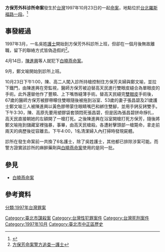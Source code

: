 {{expand|time=2015-03-04T05:31:02+00:00}}
{{Infobox civilian attack
|title= 方保芳整形外科命案
|location= {{TWN}}[[台北市|台北市]][[中正區_(臺北市)|中正區]]羅斯福路一段20號4樓
|image=
|caption= 
|date=1997年10月23日
|motive=[[強姦|強暴]][[槍殺|槍殺]]
|weapons=黃色膠帶、手槍
|fatalities=3
|injuries=
|victim=方保芳 張昌碧 鄭文喻
|perps=陳進興 高天民
}}
'''方保芳外科诊所命案'''發生於[[台灣|台灣]]1997年10月23日的一起[[命案|命案]]，地點位於[[台北|台北]][[羅斯福路_(台北市)|羅斯福路一段]]。<ref>{{youtube|W3eBeo_gMj8|2017.04.22台灣大搜索／「白曉燕命案20年」最血腥一頁　兇手「變臉」後血洗整形診所|m=3|s=12}}</ref>

==事發經過==
1997年3月，一名吳姓[[護理人員|護士]]開始到方保芳外科診所上班，但卻在一個月後無故離職，留下的聯絡方式皆偽造假的<ref>[http://dava.ncl.edu.tw/MetadataInfo.aspx?funtype=0&id=56959 方保芳命案警方追查一護士]</ref>。

4月14日，[[陳進興_(台灣罪犯)|陳進興]]等人就犯下[[白曉燕命案|白曉燕命案]]。

9月，鄭文喻開始到診所上班。

10月23日下午1:00，陳、高二人闖入診所持槍控制住方保芳夫婦與鄭文喻，並拉下鐵門，由陳進興在旁監視，醫師方保芳被迫替高天民進行雙眼皮縫合為單眼皮的手術。此外還替他作了豐頰、上下嘴唇縫薄手術。替高天民縫完[[雙眼皮|雙眼皮]]手術後，67歲的醫師方保芳被膠帶矇住雙眼隨後被拖到浴室、53歲的妻子張昌碧及21歲護士鄭文喻三人被陳進興以黃色膠帶蒙住眼睛嘴巴和綁住雙腳，並用手銬反銬雙手。下午3:30，陳、高原先要用塑膠袋套頭悶死張昌碧，但是因為張昌碧拼命掙扎，高天民直接朝她的左額開了一槍打死。之後陳進興在浴室開槍打死方保芳，隨後將鄭文喻拖到儲藏室裡強暴，事畢，由高天民槍殺。各遭射擊頭部一槍斃命，拿走前兩天的病歷後從容離去。下午4:00，1名清潔婦入內打掃時發現屍體。

診所在發生命案前一共換了6名護士，除了吳姓護士，其他都已排除涉案可能。而警方證實該診所的麻醉藥劑與[[白曉燕命案|白曉燕命案]]使用的是同一批。

==參見==

*[[白曉燕命案|白曉燕命案]]

==參考資料==
{{reflist}}


[[Category:臺北市謀殺案|Category:臺北市謀殺案]]
[[Category:台灣性犯罪案件|Category:台灣性犯罪案件]]
[[Category:台灣死刑案件|Category:台灣死刑案件]]
[[Category:1997年10月|Category:1997年10月]]
[[分類:1997年台灣罪案|分類:1997年台灣罪案]]
[[Category:臺北市中正區歷史|Category:臺北市中正區歷史]]